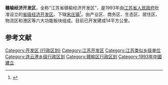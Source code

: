 '''赣榆经济开发区'''，全称“江苏省赣榆经济开发区”，是1993年由[[江苏省人民政府|江苏省人民政府]]批准设立的[[省级经济开发区|省级经济开发区]]。下辖[[宋庄镇_(赣榆县)|宋庄镇]]<ref>{{cite web|url=http://www.ganyu.gov.cn/Web/zhengfuwangzhanqun/zhengfubumen/2011-11-16/23748.html|title=县经济开发区|publisher=赣榆政府门户网站|date=2011-11-16|language=zh-hans|deadurl=yes|archiveurl=https://web.archive.org/web/20130603032529/http://www.ganyu.gov.cn/Web/zhengfuwangzhanqun/zhengfubumen/2011-11-16/23748.html|archivedate=2013-06-03|access-date=2013-06-05}}</ref>。由产业区、商务区、生态区、居住区、物流区和港区等六大功能板块组成。目前已开发建成14平方公里。

== 参考文献 ==
{{Reflist}}

{{江苏省连云港市赣榆县行政区划}}
{{江苏行政区划小作品}}
[[Category:开发区_(行政区划)|Category:开发区 (行政区划)]]
[[Category:江苏开发区|Category:江苏开发区]]
[[Category:江苏类似乡级单位|Category:江苏类似乡级单位]]
[[Category:连云港乡级行政区划|Category:连云港乡级行政区划]]
[[Category:赣榆区行政区划|Category:赣榆区行政区划]]
[[Category:1993年中國建立|Category:1993年中國建立]]